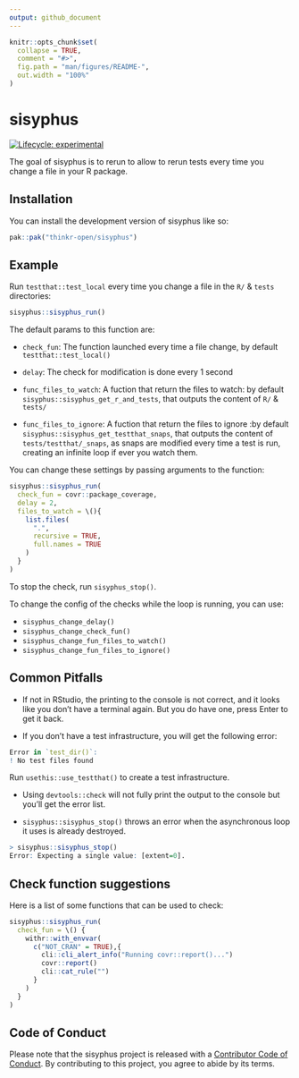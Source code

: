 ```yaml
---
output: github_document
---
```


<!-- README.md is generated from README.Rmd. Please edit that file -->

```r
knitr::opts_chunk$set(
  collapse = TRUE,
  comment = "#>",
  fig.path = "man/figures/README-",
  out.width = "100%"
)
```

# sisyphus

<!-- badges: start -->
[![Lifecycle: experimental](https://img.shields.io/badge/lifecycle-experimental-orange.svg)](https://lifecycle.r-lib.org/articles/stages.html#experimental)
<!-- badges: end -->

The goal of sisyphus is to rerun to allow to rerun tests every time you change a file in your R package.

## Installation

You can install the development version of sisyphus like so:

``` r
pak::pak("thinkr-open/sisyphus")
```

## Example

Run `testthat::test_local` every time you change a file in the `R/` & `tests` directories:

```r
sisyphus::sisyphus_run()
```

The default params to this function are:

- `check_fun`: The function launched every time a file change, by default `testthat::test_local()`

- `delay`: The check for modification is done every 1 second

- `func_files_to_watch`: A fuction that return the files to watch: by default `sisyphus::sisyphus_get_r_and_tests`, that outputs the content  of `R/` & `tests/`

- `func_files_to_ignore`: A fuction that return the files to ignore :by default `sisyphus::sisyphus_get_testthat_snaps`, that outputs the content  of `tests/testthat/_snaps`, as snaps are modified every time a test is run, creating an infinite loop if ever you watch them.


You can change these settings by passing arguments to the function:

```r
sisyphus::sisyphus_run(
  check_fun = covr::package_coverage,
  delay = 2,
  files_to_watch = \(){
    list.files(
      ".",
      recursive = TRUE,
      full.names = TRUE
    )
  }
)
```

To stop the check, run `sisyphus_stop()`.

To change the config of the checks while the loop is running, you can use:

- `sisyphus_change_delay()`
- `sisyphus_change_check_fun()`
- `sisyphus_change_fun_files_to_watch()`
- `sisyphus_change_fun_files_to_ignore()`

## Common Pitfalls

- If not in RStudio, the printing to the console is not correct, and it looks like you don't have a terminal again. But you do have one, press Enter to get it back.

- If you don't have a test infrastructure, you will get the following error:

```r
Error in `test_dir()`:
! No test files found
```

Run `usethis::use_testthat()` to create a test infrastructure.

- Using `devtools::check` will not fully print the output to the console but you'll get the error list.


- `sisyphus::sisyphus_stop()` throws an error when the asynchronous loop it uses is already destroyed.

```r
> sisyphus::sisyphus_stop()
Error: Expecting a single value: [extent=0].
```

## Check function suggestions

Here is a list of some functions that can  be used to check:

```r
sisyphus::sisyphus_run(
  check_fun = \() {
    withr::with_envvar(
      c("NOT_CRAN" = TRUE),{
        cli::cli_alert_info("Running covr::report()...")
        covr::report()
        cli::cat_rule("")
      }
    )
  }
)
```

## Code of Conduct

Please note that the sisyphus project is released with a [Contributor Code of Conduct](https://contributor-covenant.org/version/2/1/CODE_OF_CONDUCT.html). By contributing to this project, you agree to abide by its terms.
